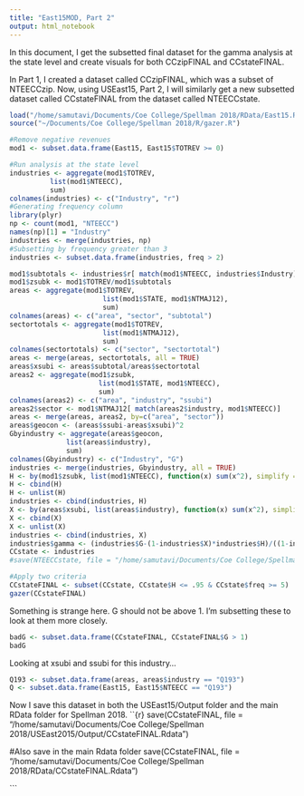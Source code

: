 ```yaml
---
title: "East15MOD, Part 2"
output: html_notebook
---
```


In this document, I get the subsetted final dataset for the gamma analysis at the state level and create visuals for both CCzipFINAL and CCstateFINAL.

In Part 1, I created a dataset called CCzipFINAL, which was a subset of NTEECCzip. Now, using USEast15, Part 2, I will similarly get a new subsetted dataset called CCstateFINAL from the dataset called NTEECCstate.

```r
load("/home/samutavi/Documents/Coe College/Spellman 2018/RData/East15.Rdata")
source("~/Documents/Coe College/Spellman 2018/R/gazer.R")

#Remove negative revenues
mod1 <- subset.data.frame(East15, East15$TOTREV >= 0)

#Run analysis at the state level
industries <- aggregate(mod1$TOTREV, 
          list(mod1$NTEECC),
          sum)
colnames(industries) <- c("Industry", "r")
#Generating frequency column
library(plyr)
np <- count(mod1, "NTEECC")
names(np)[1] = "Industry"
industries <- merge(industries, np)
#Subsetting by frequency greater than 3
industries <- subset.data.frame(industries, freq > 2)

mod1$subtotals <- industries$r[ match(mod1$NTEECC, industries$Industry) ]
mod1$zsubk <- mod1$TOTREV/mod1$subtotals
areas <- aggregate(mod1$TOTREV,
                       list(mod1$STATE, mod1$NTMAJ12),
                       sum)
colnames(areas) <- c("area", "sector", "subtotal")
sectortotals <- aggregate(mod1$TOTREV,
                       list(mod1$NTMAJ12),
                       sum)
colnames(sectortotals) <- c("sector", "sectortotal")
areas <- merge(areas, sectortotals, all = TRUE)
areas$xsubi <- areas$subtotal/areas$sectortotal
areas2 <- aggregate(mod1$zsubk, 
                      list(mod1$STATE, mod1$NTEECC),
                      sum)
colnames(areas2) <- c("area", "industry", "ssubi")
areas2$sector <- mod1$NTMAJ12[ match(areas2$industry, mod1$NTEECC)]
areas <- merge(areas, areas2, by=c("area", "sector"))
areas$geocon <- (areas$ssubi-areas$xsubi)^2
Gbyindustry <- aggregate(areas$geocon, 
              list(areas$industry),
              sum)
colnames(Gbyindustry) <- c("Industry", "G")
industries <- merge(industries, Gbyindustry, all = TRUE)
H <- by(mod1$zsubk, list(mod1$NTEECC), function(x) sum(x^2), simplify = FALSE)
H <- cbind(H)
H <- unlist(H)
industries <- cbind(industries, H)
X <- by(areas$xsubi, list(areas$industry), function(x) sum(x^2), simplify = FALSE)
X <- cbind(X)
X <- unlist(X)
industries <- cbind(industries, X)
industries$gamma <- (industries$G-(1-industries$X)*industries$H)/((1-industries$X)*(1-industries$H))
CCstate <- industries
#save(NTEECCstate, file = "/home/samutavi/Documents/Coe College/Spellman 2018/RData/NTEECCstate.Rdata")

#Apply two criteria
CCstateFINAL <- subset(CCstate, CCstate$H <= .95 & CCstate$freq >= 5)
gazer(CCstateFINAL)
```

Something is strange here. G should not be above 1. I'm subsetting these to look at them more closely.

```r
badG <- subset.data.frame(CCstateFINAL, CCstateFINAL$G > 1)
badG
```

Looking at xsubi and ssubi for this industry...

```r
Q193 <- subset.data.frame(areas, areas$industry == "Q193")
Q <- subset.data.frame(East15, East15$NTEECC == "Q193")
```



Now I save this dataset in both the USEast15/Output folder and the main RData folder for Spellman 2018.
``{r}
save(CCstateFINAL, file = "/home/samutavi/Documents/Coe College/Spellman 2018/USEast2015/Output/CCstateFINAL.Rdata")

#Also save in the main Rdata folder
save(CCstateFINAL, file = "/home/samutavi/Documents/Coe College/Spellman 2018/RData/CCstateFINAL.Rdata")

```


